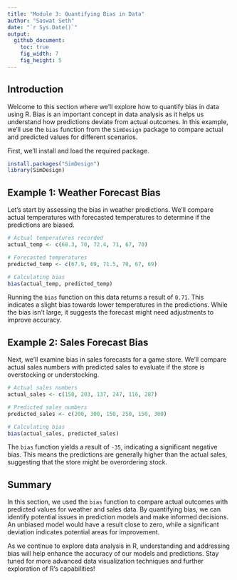 ```yaml
---
title: "Module 3: Quantifying Bias in Data"
author: "Saswat Seth"
date: "`r Sys.Date()`"
output: 
  github_document:
    toc: true
    fig_width: 7
    fig_height: 5
---
```

 

## Introduction
Welcome to this section where we'll explore how to quantify bias in data using R. Bias is an important concept in data analysis as it helps us understand how predictions deviate from actual outcomes. In this example, we'll use the `bias` function from the `SimDesign` package to compare actual and predicted values for different scenarios.

First, we'll install and load the required package. 

```r
install.packages("SimDesign")
library(SimDesign)
```

## Example 1: Weather Forecast Bias

Let's start by assessing the bias in weather predictions. We'll compare actual temperatures with forecasted temperatures to determine if the predictions are biased.

```r
# Actual temperatures recorded
actual_temp <- c(68.3, 70, 72.4, 71, 67, 70)

# Forecasted temperatures
predicted_temp <- c(67.9, 69, 71.5, 70, 67, 69)

# Calculating bias
bias(actual_temp, predicted_temp)
```

Running the `bias` function on this data returns a result of `0.71`. This indicates a slight bias towards lower temperatures in the predictions. While the bias isn't large, it suggests the forecast might need adjustments to improve accuracy.

## Example 2: Sales Forecast Bias

Next, we'll examine bias in sales forecasts for a game store. We'll compare actual sales numbers with predicted sales to evaluate if the store is overstocking or understocking.

```r
# Actual sales numbers
actual_sales <- c(150, 203, 137, 247, 116, 287)

# Predicted sales numbers
predicted_sales <- c(200, 300, 150, 250, 150, 300)

# Calculating bias
bias(actual_sales, predicted_sales)
```

The `bias` function yields a result of `-35`, indicating a significant negative bias. This means the predictions are generally higher than the actual sales, suggesting that the store might be overordering stock.

## Summary

In this section, we used the `bias` function to compare actual outcomes with predicted values for weather and sales data. By quantifying bias, we can identify potential issues in prediction models and make informed decisions. An unbiased model would have a result close to zero, while a significant deviation indicates potential areas for improvement.

As we continue to explore data analysis in R, understanding and addressing bias will help enhance the accuracy of our models and predictions. Stay tuned for more advanced data visualization techniques and further exploration of R's capabilities!

